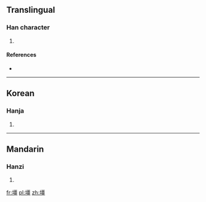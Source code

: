 ==Translingual==

===Han character===
{{Han char|rn=32|rad=土|as=13|sn=16|four=|canj=土一田一 (GMWM)}}

# {{defn|Han|sort=土13}}

====References====
* {{Han ref|kx=0240.140|dkj=05520|dj=0479.330|hdz=10491.020|uh=58C3|ud=22723}}

----

==Korean==

===Hanja===
{{ko-hanja|hangeul=강|rv=gang|mr=kang}}

# {{defn|lang=ko|sort=土13}}

----

==Mandarin==

===Hanzi===
{{cmn-hanzi|pin=[[jiāng]] ([[jiang1]])|wg=chiang<sup>1</sup>}}

# {{defn|lang=cmn|sort=土13}}

[[fr:壃]]
[[pl:壃]]
[[zh:壃]]